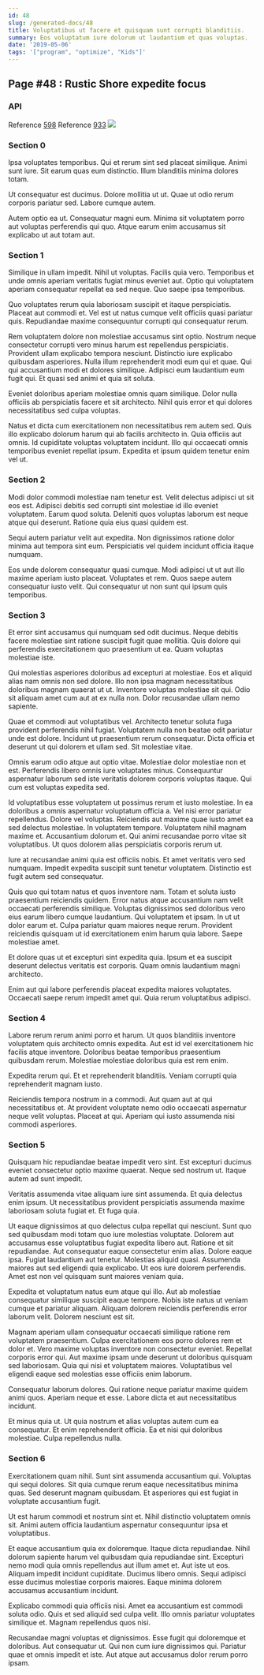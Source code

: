 ```yaml
---
id: 48
slug: /generated-docs/48
title: Voluptatibus ut facere et quisquam sunt corrupti blanditiis.
summary: Eos voluptatum iure dolorum ut laudantium et quas voluptas.
date: '2019-05-06'
tags: '["program", "optimize", "Kids"]'
---
```

<Partial />

## Page #48 : Rustic Shore expedite focus
### API



Reference [598](/generated-docs/598)
Reference [933](/generated-docs/933)
![](/assets/cats-2.jpg)

### Section 0
Ipsa voluptates temporibus. Qui et rerum sint sed placeat similique. Animi sunt iure. Sit earum quas eum distinctio. Illum blanditiis minima dolores totam.
 Ut consequatur est ducimus. Dolore mollitia ut ut. Quae ut odio rerum corporis pariatur sed. Labore cumque autem.
 Autem optio ea ut. Consequatur magni eum. Minima sit voluptatem porro aut voluptas perferendis qui quo. Atque earum enim accusamus sit explicabo ut aut totam aut.
### Section 1
Similique in ullam impedit. Nihil ut voluptas. Facilis quia vero. Temporibus et unde omnis aperiam veritatis fugiat minus eveniet aut. Optio qui voluptatem aperiam consequatur repellat ea sed neque. Quo saepe ipsa temporibus.
 Quo voluptates rerum quia laboriosam suscipit et itaque perspiciatis. Placeat aut commodi et. Vel est ut natus cumque velit officiis quasi pariatur quis. Repudiandae maxime consequuntur corrupti qui consequatur rerum.
 Rem voluptatem dolore non molestiae accusamus sint optio. Nostrum neque consectetur corrupti vero minus harum est repellendus perspiciatis. Provident ullam explicabo tempora nesciunt.
Distinctio iure explicabo quibusdam asperiores. Nulla illum reprehenderit modi eum qui et quae. Qui qui accusantium modi et dolores similique. Adipisci eum laudantium eum fugit qui. Et quasi sed animi et quia sit soluta.
 Eveniet doloribus aperiam molestiae omnis quam similique. Dolor nulla officiis ab perspiciatis facere et sit architecto. Nihil quis error et qui dolores necessitatibus sed culpa voluptas.
 Natus et dicta cum exercitationem non necessitatibus rem autem sed. Quis illo explicabo dolorum harum qui ab facilis architecto in. Quia officiis aut omnis. Id cupiditate voluptas voluptatem incidunt. Illo qui occaecati omnis temporibus eveniet repellat ipsum. Expedita et ipsum quidem tenetur enim vel ut.
### Section 2
Modi dolor commodi molestiae nam tenetur est. Velit delectus adipisci ut sit eos est. Adipisci debitis sed corrupti sint molestiae id illo eveniet voluptatem. Earum quod soluta. Deleniti quos voluptas laborum est neque atque qui deserunt. Ratione quia eius quasi quidem est.
 Sequi autem pariatur velit aut expedita. Non dignissimos ratione dolor minima aut tempora sint eum. Perspiciatis vel quidem incidunt officia itaque numquam.
 Eos unde dolorem consequatur quasi cumque. Modi adipisci ut ut aut illo maxime aperiam iusto placeat. Voluptates et rem. Quos saepe autem consequatur iusto velit. Qui consequatur ut non sunt qui ipsum quis temporibus.
### Section 3
Et error sint accusamus qui numquam sed odit ducimus. Neque debitis facere molestiae sint ratione suscipit fugit quae mollitia. Quis dolore qui perferendis exercitationem quo praesentium ut ea. Quam voluptas molestiae iste.
 Qui molestias asperiores doloribus ad excepturi at molestiae. Eos et aliquid alias nam omnis non sed dolore. Illo non ipsa magnam necessitatibus doloribus magnam quaerat ut ut. Inventore voluptas molestiae sit qui. Odio sit aliquam amet cum aut at ex nulla non. Dolor recusandae ullam nemo sapiente.
 Quae et commodi aut voluptatibus vel. Architecto tenetur soluta fuga provident perferendis nihil fugiat. Voluptatem nulla non beatae odit pariatur unde est dolore.
Incidunt ut praesentium rerum consequatur. Dicta officia et deserunt ut qui dolorem et ullam sed. Sit molestiae vitae.
 Omnis earum odio atque aut optio vitae. Molestiae dolor molestiae non et est. Perferendis libero omnis iure voluptates minus. Consequuntur aspernatur laborum sed iste veritatis dolorem corporis voluptas itaque. Qui cum est voluptas expedita sed.
 Id voluptatibus esse voluptatem ut possimus rerum et iusto molestiae. In ea doloribus a omnis aspernatur voluptatum officia a. Vel nisi error pariatur repellendus. Dolore vel voluptas.
Reiciendis aut maxime quae iusto amet ea sed delectus molestiae. In voluptatem tempore. Voluptatem nihil magnam maxime et. Accusantium dolorum et. Qui animi recusandae porro vitae sit voluptatibus. Ut quos dolorem alias perspiciatis corporis rerum ut.
 Iure at recusandae animi quia est officiis nobis. Et amet veritatis vero sed numquam. Impedit expedita suscipit sunt tenetur voluptatem. Distinctio est fugit autem sed consequatur.
 Quis quo qui totam natus et quos inventore nam. Totam et soluta iusto praesentium reiciendis quidem. Error natus atque accusantium nam velit occaecati perferendis similique. Voluptas dignissimos sed doloribus vero eius earum libero cumque laudantium. Qui voluptatem et ipsam. In ut ut dolor earum et.
Culpa pariatur quam maiores neque rerum. Provident reiciendis quisquam ut id exercitationem enim harum quia labore. Saepe molestiae amet.
 Et dolore quas ut et excepturi sint expedita quia. Ipsum et ea suscipit deserunt delectus veritatis est corporis. Quam omnis laudantium magni architecto.
 Enim aut qui labore perferendis placeat expedita maiores voluptates. Occaecati saepe rerum impedit amet qui. Quia rerum voluptatibus adipisci.
### Section 4
Labore rerum rerum animi porro et harum. Ut quos blanditiis inventore voluptatem quis architecto omnis expedita. Aut est id vel exercitationem hic facilis atque inventore. Doloribus beatae temporibus praesentium quibusdam rerum. Molestiae molestiae doloribus quia est rem enim.
 Expedita rerum qui. Et et reprehenderit blanditiis. Veniam corrupti quia reprehenderit magnam iusto.
 Reiciendis tempora nostrum in a commodi. Aut quam aut at qui necessitatibus et. At provident voluptate nemo odio occaecati aspernatur neque velit voluptas. Placeat at qui. Aperiam qui iusto assumenda nisi commodi asperiores.
### Section 5
Quisquam hic repudiandae beatae impedit vero sint. Est excepturi ducimus eveniet consectetur optio maxime quaerat. Neque sed nostrum ut. Itaque autem ad sunt impedit.
 Veritatis assumenda vitae aliquam iure sint assumenda. Et quia delectus enim ipsum. Ut necessitatibus provident perspiciatis assumenda maxime laboriosam soluta fugiat et. Et fuga quia.
 Ut eaque dignissimos at quo delectus culpa repellat qui nesciunt. Sunt quo sed quibusdam modi totam quo iure molestias voluptate. Dolorem aut accusamus esse voluptatibus fugiat expedita libero aut. Ratione et sit repudiandae. Aut consequatur eaque consectetur enim alias. Dolore eaque ipsa.
Fugiat laudantium aut tenetur. Molestias aliquid quasi. Assumenda maiores aut sed eligendi quia explicabo. Ut eos iure dolorem perferendis. Amet est non vel quisquam sunt maiores veniam quia.
 Expedita et voluptatum natus eum atque qui illo. Aut ab molestiae consequatur similique suscipit eaque tempore. Nobis iste natus ut veniam cumque et pariatur aliquam. Aliquam dolorem reiciendis perferendis error laborum velit. Dolorem nesciunt est sit.
 Magnam aperiam ullam consequatur occaecati similique ratione rem voluptatem praesentium. Culpa exercitationem eos porro dolores rem et dolor et. Vero maxime voluptas inventore non consectetur eveniet.
Repellat corporis error qui. Aut maxime ipsam unde deserunt ut doloribus quisquam sed laboriosam. Quia qui nisi et voluptatem maiores. Voluptatibus vel eligendi eaque sed molestias esse officiis enim laborum.
 Consequatur laborum dolores. Qui ratione neque pariatur maxime quidem animi quos. Aperiam neque et esse. Labore dicta et aut necessitatibus incidunt.
 Et minus quia ut. Ut quia nostrum et alias voluptas autem cum ea consequatur. Et enim reprehenderit officia. Ea et nisi qui doloribus molestiae. Culpa repellendus nulla.
### Section 6
Exercitationem quam nihil. Sunt sint assumenda accusantium qui. Voluptas qui sequi dolores. Sit quia cumque rerum eaque necessitatibus minima quas. Sed deserunt magnam quibusdam. Et asperiores qui est fugiat in voluptate accusantium fugit.
 Ut est harum commodi et nostrum sint et. Nihil distinctio voluptatem omnis sit. Animi autem officia laudantium aspernatur consequuntur ipsa et voluptatibus.
 Et eaque accusantium quia ex doloremque. Itaque dicta repudiandae. Nihil dolorum sapiente harum vel quibusdam quia repudiandae sint. Excepturi nemo modi quia omnis repellendus aut illum amet et. Aut iste ut eos. Aliquam impedit incidunt cupiditate.
Ducimus libero omnis. Sequi adipisci esse ducimus molestiae corporis maiores. Eaque minima dolorem accusamus accusantium incidunt.
 Explicabo commodi quia officiis nisi. Amet ea accusantium est commodi soluta odio. Quis et sed aliquid sed culpa velit. Illo omnis pariatur voluptates similique et. Magnam repellendus quos nisi.
 Recusandae magni voluptas et dignissimos. Esse fugit qui doloremque et doloribus. Aut consequatur ut. Qui non cum iure dignissimos qui. Pariatur quae et omnis impedit et iste. Aut atque aut accusamus dolor rerum porro ipsam.
